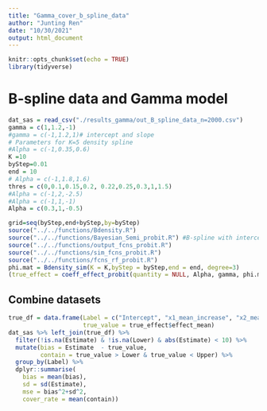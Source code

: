 ---
title: "Gamma_cover_b_spline_data"
author: "Junting Ren"
date: "10/30/2021"
output: html_document
---

```{r setup, include=FALSE}
knitr::opts_chunk$set(echo = TRUE)
library(tidyverse)
```


# B-spline data and Gamma model
```{r}
dat_sas = read_csv("./results_gamma/out_B_spline_data_n=2000.csv")
gamma = c(1,1.2,-1)
#gamma = c(-1,1.2,1)# intercept and slope
# Parameters for K=5 density spline
#Alpha = c(-1,0.35,0.6)
K =10
byStep=0.01
end = 10
# Alpha = c(-1,1.8,1.6)
thres = c(0,0.1,0.15,0.2, 0.22,0.25,0.3,1,1.5)
#Alpha = c(-1,2,-2.5)
#Alpha = c(-1,1,-1)
Alpha = c(0.3,1,-0.5)

grid=seq(byStep,end+byStep,by=byStep)
source("../../functions/Bdensity.R")
source("../../functions/Bayesian_Semi_probit.R") #B-spline with intercept
source("../../functions/output_fcns_probit.R")
source("../../functions/sim_fcns_probit.R")
source("../../functions/fcns_rf_probit.R")
phi.mat = Bdensity_sim(K = K,byStep = byStep,end = end, degree=3)
(true_effect = coeff_effect_probit(quantity = NULL, Alpha, gamma, phi.mat, grid, byStep,K =K, thres = thres))
```


## Combine datasets
```{r}
true_df = data.frame(Label = c("Intercept", "x1_mean_increase", "x2_mean_increase"),
                     true_value = true_effect$effect_mean)
dat_sas %>% left_join(true_df) %>% 
  filter(!is.na(Estimate) & !is.na(Lower) & abs(Estimate) < 10) %>% 
  mutate(bias = Estimate  - true_value,
         contain = true_value > Lower & true_value < Upper) %>%
  group_by(Label) %>% 
  dplyr::summarise(
    bias = mean(bias),
    sd = sd(Estimate),
    mse = bias^2+sd^2,
    cover_rate = mean(contain))
```